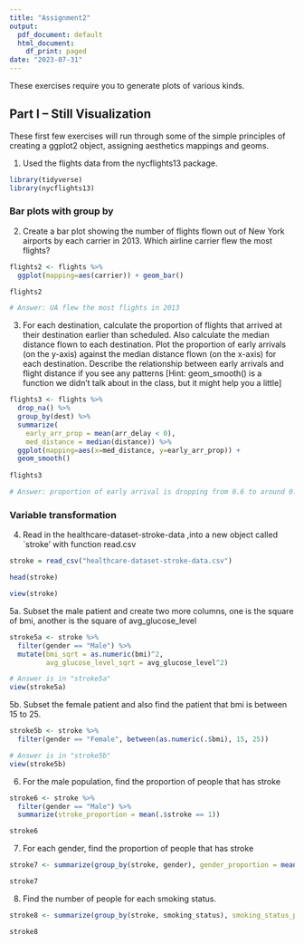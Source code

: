 ```yaml
---
title: "Assignment2"
output:
  pdf_document: default
  html_document:
    df_print: paged
date: "2023-07-31"
---
```


These exercises require you to generate plots of various kinds. 


## Part I -- Still Visualization

These first few exercises will run through some of the simple principles of creating a ggplot2 object, assigning aesthetics mappings and geoms.

1. Used the flights data from the nycflights13 package.

```r

library(tidyverse)
library(nycflights13)

```

### Bar plots with group by

2.  Create a bar plot showing the number of flights flown out of New York airports by each carrier in 2013. Which airline carrier flew the most flights? 

```r

flights2 <- flights %>%
  ggplot(mapping=aes(carrier)) + geom_bar()

flights2

# Answer: UA flew the most flights in 2013
```

3. For each destination, calculate the proportion of flights that arrived at their destination earlier than scheduled. Also calculate the median distance flown to each destination. 
Plot the proportion of early arrivals (on the y-axis) against the median distance flown (on the x-axis) for each destination. Describe the relationship between early arrivals and flight distance if you see any patterns [Hint: geom_smooth() is a function we didn’t talk about in the class, but it might help you a little]


```r

flights3 <- flights %>%
  drop_na() %>%
  group_by(dest) %>%
  summarize(
    early_arr_prop = mean(arr_delay < 0),
    med_distance = median(distance)) %>%
  ggplot(mapping=aes(x=med_distance, y=early_arr_prop)) +
  geom_smooth()
  
flights3

# Answer: proportion of early arrival is dropping from 0.6 to around 0.53 when median distance reaches 1000. Then the proportion starts to increase to 0.55 when median distance is 2000. Finally, the proportion slowly increases to 0.6 at median distance of 5000. In summary, the proportion starts to drop to the minimum and boost back to initial proportion.
```

### Variable transformation

4. Read in the healthcare-dataset-stroke-data ,into a
   new object called `stroke' with function read.csv

```r

stroke = read_csv("healthcare-dataset-stroke-data.csv")

head(stroke)

view(stroke)

```

5a. Subset the male patient and create two more columns, one is the square of bmi, another is the square of avg_glucose_level

```r

stroke5a <- stroke %>%
  filter(gender == "Male") %>%
  mutate(bmi_sqrt = as.numeric(bmi)^2,
         avg_glucose_level_sqrt = avg_glucose_level^2)

# Answer is in "stroke5a"
view(stroke5a)

```

5b. Subset the female patient and also find the patient that bmi is between 15 to 25.

```r

stroke5b <- stroke %>%
  filter(gender == "Female", between(as.numeric(.$bmi), 15, 25))

# Answer is in "stroke5b"
view(stroke5b)

```

6. For the male population, find the proportion of people that has stroke

```r

stroke6 <- stroke %>%
  filter(gender == "Male") %>%
  summarize(stroke_proportion = mean(.$stroke == 1))

stroke6

```

7. For each gender, find the proportion of people that has stroke

```r

stroke7 <- summarize(group_by(stroke, gender), gender_proportion = mean(stroke == 1))

stroke7

```

8. Find the number of people for each smoking status.

```r

stroke8 <- summarize(group_by(stroke, smoking_status), smoking_status_population = n())

stroke8
```
